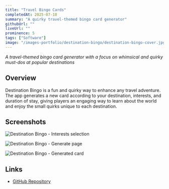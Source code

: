 ```yaml
---
title: "Travel Bingo Cards"
completedAt: 2025-07-18
summary: "A quirky travel-themed bingo card generator"
githubUrl: ""
liveUrl: ""
prominence: 5
tags: ["Software"]
image: "/images-portfolio/destination-bingo/destination-bingo-cover.jpg"
---
```



_A travel-themed bingo card generator with a focus on whimsical and quirky must-dos at popular destinations_

## Overview

Destination Bingo is a fun and quirky way to enhance any travel adventure. The app generates a new card according to your destination, interests, and duration of stay, giving players an engaging way to learn about the world and enjoy the small quirks unique to each destination.

## Screenshots

<Image
  src="/images-portfolio/destination-bingo/destination-bingo-interests.jpg"
  alt="Destination Bingo - Interests selection"
  width={800}
  height={600}
  className="rounded-lg my-6"
/>

<div className="my-6"></div>

<Image
  src="/images-portfolio/destination-bingo/destination-bingo-generate.jpg"
  alt="Destination Bingo - Generate page"
  width={800}
  height={600}
  className="rounded-lg my-6"
/>

<div className="my-6"></div>

<Image
  src="/images-portfolio/destination-bingo/destination-bingo-card.jpg"
  alt="Destination Bingo - Generated card"
  width={800}
  height={600}
  className="rounded-lg my-6"
/>

## Links

- [GitHub Repository](https://github.com/bbeaudet-dev/destination-bingo)
